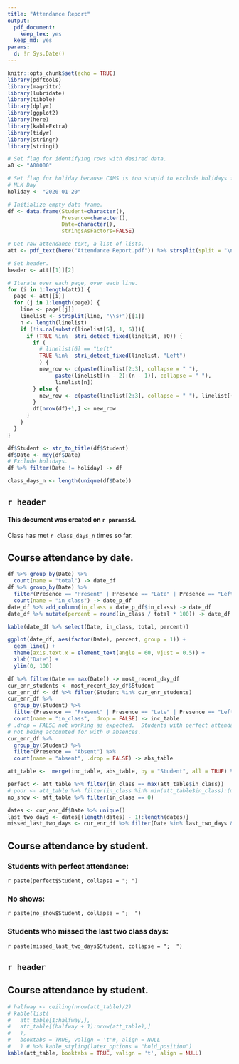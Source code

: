 ```yaml
---
title: "Attendance Report"
output:
  pdf_document: 
    keep_tex: yes
  keep_md: yes
params:
  d: !r Sys.Date()
---
```


```r
knitr::opts_chunk$set(echo = TRUE)
library(pdftools)
library(magrittr)
library(lubridate)
library(tibble)
library(dplyr)
library(ggplot2)
library(here)
library(kableExtra)
library(tidyr)
library(stringr)
library(stringi)

# Set flag for identifying rows with desired data.
a0 <- "A00000"

# Set flag for holiday because CAMS is too stupid to exclude holidays from reports.
# MLK Day
holiday <- "2020-01-20"

# Initialize empty data frame.
df <- data.frame(Student=character(), 
                 Presence=character(), 
                 Date=character(), 
                 stringsAsFactors=FALSE) 

# Get raw attendance text, a list of lists.
att <- pdf_text(here("Attendance Report.pdf")) %>% strsplit(split = "\n")

# Set header.
header <- att[[1]][2]

# Iterate over each page, over each line.
for (i in 1:length(att)) {
  page <- att[[i]]
  for (j in 1:length(page)) {
    line <- page[[j]]
    linelist <- strsplit(line, "\\s+")[[1]]
    n <- length(linelist)
    if (!is.na(substr(linelist[5], 1, 6))){
      if (TRUE %in%  stri_detect_fixed(linelist, a0)) {
        if (
          # linelist[6] == "Left"
          TRUE %in%  stri_detect_fixed(linelist, "Left")
          ) {
          new_row <- c(paste(linelist[2:3], collapse = " "),
               paste(linelist[(n - 2):(n - 1)], collapse = " "),
               linelist[n])
        } else {
          new_row <- c(paste(linelist[2:3], collapse = " "), linelist[(n - 1):(n)])
        }
        df[nrow(df)+1,] <- new_row
      }
    }
  }
}

df$Student <- str_to_title(df$Student)
df$Date <- mdy(df$Date)
# Exclude holidays.
df %>% filter(Date != holiday) -> df

class_days_n <- length(unique(df$Date))
```

## `r header`

#### This document was created on `r params$d`.

Class has met `r class_days_n` times so far. 

## Course attendance by date.

```r
df %>% group_by(Date) %>% 
  count(name = "total") -> date_df
df %>% group_by(Date) %>% 
  filter(Presence == "Present" | Presence == "Late" | Presence == "Left Early") %>% 
  count(name = "in_class") -> date_p_df
date_df %>% add_column(in_class = date_p_df$in_class) -> date_df
date_df %>% mutate(percent = round(in_class / total * 100)) -> date_df

kable(date_df %>% select(Date, in_class, total, percent))

ggplot(date_df, aes(factor(Date), percent, group = 1)) +
  geom_line() +
  theme(axis.text.x = element_text(angle = 60, vjust = 0.5)) +
  xlab("Date") +
  ylim(0, 100)
```


```r
df %>% filter(Date == max(Date)) -> most_recent_day_df
cur_enr_students <- most_recent_day_df$Student
cur_enr_df <- df %>% filter(Student %in% cur_enr_students)
cur_enr_df %>% 
  group_by(Student) %>% 
  filter(Presence == "Present" | Presence == "Late" | Presence == "Left Early") %>% 
  count(name = "in_class", .drop = FALSE) -> inc_table
# .drop = FALSE not working as expected.  Students with perfect attendance
# not being accounted for with 0 absences.
cur_enr_df %>%
  group_by(Student) %>%
  filter(Presence == "Absent") %>%
  count(name = "absent", .drop = FALSE) -> abs_table

att_table <-  merge(inc_table, abs_table, by = "Student", all = TRUE) %>% replace_na(replace = list(in_class = 0, absent = 0))

perfect <- att_table %>% filter(in_class == max(att_table$in_class))
# poor <- att_table %>% filter(in_class %in% min(att_table$in_class):(min(att_table$in_class) + 2))
no_show <- att_table %>% filter(in_class == 0)

dates <- cur_enr_df$Date %>% unique()
last_two_days <- dates[(length(dates) - 1):length(dates)]
missed_last_two_days <- cur_enr_df %>% filter(Date %in% last_two_days & Presence == "Absent" & !(Student %in% no_show$Student)) %>% group_by(Student) %>% count() %>% filter(n == 2) # %>% select(Student)
```

## Course attendance by student.

### Students with perfect attendance:

`r paste(perfect$Student, collapse = "; ")`

### No shows:

`r paste(no_show$Student, collapse = ";  ")`

### Students who missed the last two class days:

`r paste(missed_last_two_days$Student, collapse = ";  ")`

<!-- \pagebreak -->

## `r header`

## Course attendance by student.


```r
# halfway <- ceiling(nrow(att_table)/2)
# kable(list(
#   att_table[1:halfway,],
#   att_table[(halfway + 1):nrow(att_table),]
#   ),
#   booktabs = TRUE, valign = 't'#, align = NULL
#   ) # %>% kable_styling(latex_options = "hold_position")
kable(att_table, booktabs = TRUE, valign = 't', align = NULL)
```
